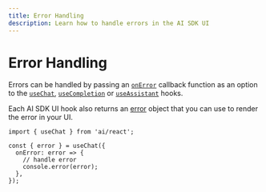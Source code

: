 ```yaml
---
title: Error Handling
description: Learn how to handle errors in the AI SDK UI
---
```


# Error Handling

Errors can be handled by passing an [`onError`](/docs/reference/ai-sdk-ui/use-chat#on-error) callback function as an option to the [`useChat`](/docs/reference/ai-sdk-ui/use-chat), [`useCompletion`](/docs/reference/ai-sdk-ui/use-completion) or [`useAssistant`](/docs/reference/ai-sdk-ui/use-assistant) hooks.

Each AI SDK UI hook also returns an [error](/docs/reference/ai-sdk-ui/use-chat#error) object that you can use to render the error in your UI.

```tsx
import { useChat } from 'ai/react';

const { error } = useChat({
  onError: error => {
    // handle error
    console.error(error);
  },
});
```

